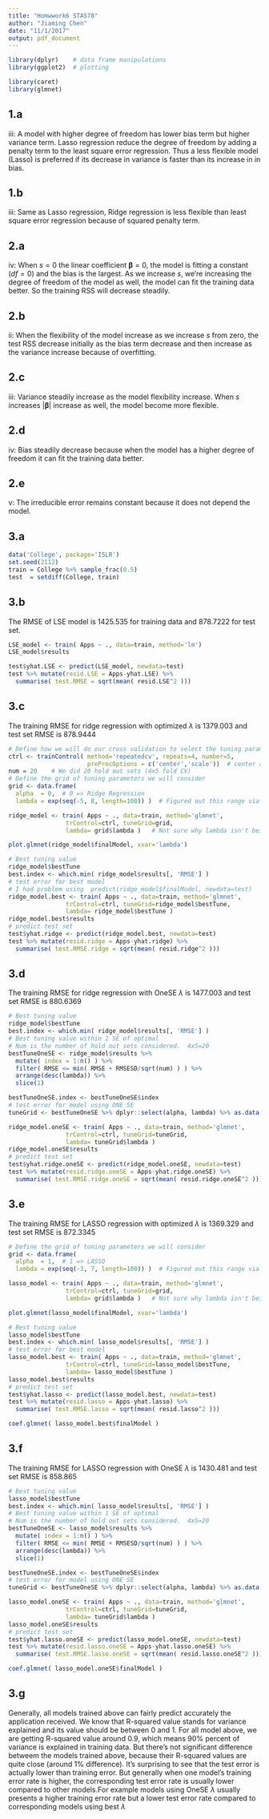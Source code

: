 ```yaml
---
title: "Homwwork6 STA578"
author: "Jiaming Chen"
date: "11/1/2017"
output: pdf_document
---
```


```r
library(dplyr)    # data frame manipulations
library(ggplot2)  # plotting

library(caret)
library(glmnet)
```

## 1.a
iii: A model with higher degree of freedom has lower bias term but higher variance term. Lasso regression reduce the degree of freedom by adding a penalty term to the least square error regression. Thus a less flexible model (Lasso) is preferred if its decrease in variance is faster than its increase in in bias.

## 1.b
iii: Same as Lasso regression, Ridge regression is less flexible than least square error regression because of squared penalty term.

## 2.a

iv: When $s=0$ the linear coefficient $\boldsymbol{\beta}=0$, the model is fitting a constant ($df=0$) and the bias is the largest. As we increase $s$, we're increasing the degree of freedom of the model as well, the model can fit the training data better. So the training RSS will decrease steadily.

## 2.b

ii: When the flexibility of the model increase as we increase $s$ from zero, the test RSS decrease initially as the bias term decrease and then increase as the variance increase because of overfitting.

## 2.c

iii: Variance steadily increase as the model flexibility increase. When $s$ increases $|\boldsymbol{\beta}|$ increase as well, the model become more flexible.

## 2.d

iv: Bias steadily decrease because when the model has a higher degree of freedom it can fit the training data better.

## 2.e

v: The irreducible error remains constant because it does not depend the model.

## 3.a

```r
data('College', package='ISLR')
set.seed(2112)  
train = College %>% sample_frac(0.5)
test  = setdiff(College, train)
```

## 3.b
The RMSE of LSE model is 1425.535 for training data and 878.7222 for test set.
```r
LSE_model <- train( Apps ~ ., data=train, method='lm') 
LSE_model$results

test$yhat.LSE <- predict(LSE_model, newdata=test)
test %>% mutate(resid.LSE = Apps-yhat.LSE) %>%
  summarise( test.RMSE = sqrt(mean( resid.LSE^2 )))
```


## 3.c

The training RMSE for ridge regression with optimized $\lambda$ is 1379.003 and test set RMSE is 878.9444	

```r
# Define how we will do our cross validation to select the tuning parameter
ctrl <- trainControl( method='repeatedcv', repeats=4, number=5,  
                      preProcOptions = c('center','scale'))  # center and scale the covariates first!
num = 20    # We did 20 hold out sets (4x5 fold CV)
# Define the grid of tuning parameters we will consider
grid <- data.frame( 
  alpha  = 0,  # 0 => Ridge Regression
  lambda = exp(seq(-5, 8, length=100)) )  # Figured out this range via trial and error

ridge_model <- train( Apps ~ ., data=train, method='glmnet',
                trControl=ctrl, tuneGrid=grid,
                lambda= grid$lambda )   # Not sure why lambda isn't being passed in...

plot.glmnet(ridge_model$finalModel, xvar='lambda')

# Best tuning value
ridge_model$bestTune
best.index <- which.min( ridge_model$results[, 'RMSE'] )
# test error for best model
# I had problem using  predict(ridge_model$finalModel, newdata=test)
ridge_model.best <- train( Apps ~ ., data=train, method='glmnet',
                trControl=ctrl, tuneGrid=ridge_model$bestTune,
                lambda= ridge_model$bestTune ) 
ridge_model.best$results
# predict test set
test$yhat.ridge <- predict(ridge_model.best, newdata=test)
test %>% mutate(resid.ridge = Apps-yhat.ridge) %>%
  summarise( test.RMSE.ridge = sqrt(mean( resid.ridge^2 )))
```

## 3.d

The training RMSE for ridge regression with OneSE $\lambda$ is 1477.003 and test set RMSE is 880.6369

```r

# Best tuning value
ridge_model$bestTune
best.index <- which.min( ridge_model$results[, 'RMSE'] )
# Best tuning value within 1 SE of optimal
# Num is the number of hold out sets considered.  4x5=20
bestTuneOneSE <- ridge_model$results %>%
  mutate( index = 1:n() ) %>%
  filter( RMSE <= min( RMSE + RMSESD/sqrt(num) ) ) %>%
  arrange(desc(lambda)) %>%
  slice(1)

bestTuneOneSE.index <- bestTuneOneSE$index
# test error for model using ONE SE
tuneGrid <- bestTuneOneSE %>% dplyr::select(alpha, lambda) %>% as.data.frame()

ridge_model.oneSE <- train( Apps ~ ., data=train, method='glmnet',
                trControl=ctrl, tuneGrid=tuneGrid,
                lambda= tuneGrid$lambda ) 
ridge_model.oneSE$results
# predict test set
test$yhat.ridge.oneSE <- predict(ridge_model.oneSE, newdata=test)
test %>% mutate(resid.ridge.oneSE = Apps-yhat.ridge.oneSE) %>%
  summarise( test.RMSE.ridge.oneSE = sqrt(mean( resid.ridge.oneSE^2 )))
```


## 3.e

The training RMSE for LASSO regression with optimized $\lambda$ is 1369.329 and test set RMSE is 872.3345	

```r
# Define the grid of tuning parameters we will consider
grid <- data.frame( 
  alpha  = 1,  # 1 => LASSO
  lambda = exp(seq(-3, 7, length=100)) )  # Figured out this range via trial and error

lasso_model <- train( Apps ~ ., data=train, method='glmnet',
                trControl=ctrl, tuneGrid=grid,
                lambda= grid$lambda )   # Not sure why lambda isn't being passed in...

plot.glmnet(lasso_model$finalModel, xvar='lambda')

# Best tuning value
lasso_model$bestTune
best.index <- which.min( lasso_model$results[, 'RMSE'] )
# test error for best model
lasso_model.best <- train( Apps ~ ., data=train, method='glmnet',
                trControl=ctrl, tuneGrid=lasso_model$bestTune,
                lambda= lasso_model$bestTune ) 
lasso_model.best$results
# predict test set
test$yhat.lasso <- predict(lasso_model.best, newdata=test)
test %>% mutate(resid.lasso = Apps-yhat.lasso) %>%
  summarise( test.RMSE.lasso = sqrt(mean( resid.lasso^2 )))

coef.glmnet( lasso_model.best$finalModel ) 
```


## 3.f


The training RMSE for LASSO regression with OneSE $\lambda$ is 1430.481	 and test set RMSE is 858.865	

```r

# Best tuning value
lasso_model$bestTune
best.index <- which.min( lasso_model$results[, 'RMSE'] )
# Best tuning value within 1 SE of optimal
# Num is the number of hold out sets considered.  4x5=20
bestTuneOneSE <- lasso_model$results %>%
  mutate( index = 1:n() ) %>%
  filter( RMSE <= min( RMSE + RMSESD/sqrt(num) ) ) %>%
  arrange(desc(lambda)) %>%
  slice(1)

bestTuneOneSE.index <- bestTuneOneSE$index
# test error for model using ONE SE
tuneGrid <- bestTuneOneSE %>% dplyr::select(alpha, lambda) %>% as.data.frame()

lasso_model.oneSE <- train( Apps ~ ., data=train, method='glmnet',
                trControl=ctrl, tuneGrid=tuneGrid,
                lambda= tuneGrid$lambda ) 
lasso_model.oneSE$results
# predict test set
test$yhat.lasso.oneSE <- predict(lasso_model.oneSE, newdata=test)
test %>% mutate(resid.lasso.oneSE = Apps-yhat.lasso.oneSE) %>%
  summarise( test.RMSE.lasso.oneSE = sqrt(mean( resid.lasso.oneSE^2 )))

coef.glmnet( lasso_model.oneSE$finalModel ) 
```


## 3.g

Generally, all models trained above can fairly predict accurately the application received. We know that R-squared value stands for variance explained and its value should be between 0 and 1. For all model above, we are getting R-squared value around 0.9, which means 90% percent of variance is explained in training data. But there's not significant difference betweem the models trained above, because their R-squared values are quite close (around 1% difference). 
It's surprising to see that the test error is actually lower than training error. But generally when one model's training error rate is higher, the corresponding test error rate is usually lower compared to other models.For example models using OneSE $\lambda$ usually presents a higher training error rate but a lower test error rate compared to corresponding models using best $\lambda$